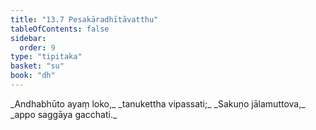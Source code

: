 ```yaml
---
title: "13.7 Pesakāradhītāvatthu"
tableOfContents: false
sidebar:
  order: 9
type: "tipitaka"
basket: "su"
book: "dh"
---
```



<DynamicBreadcrumb />

<Division number="174" book="dh">

<Paragraph number="187" type="verses" book="dh">
_Andhabhūto ayaṃ loko,_  
_tanukettha vipassati;_  
_Sakuṇo jālamuttova,_  
_appo saggāya gacchati._
</Paragraph>
</Division>